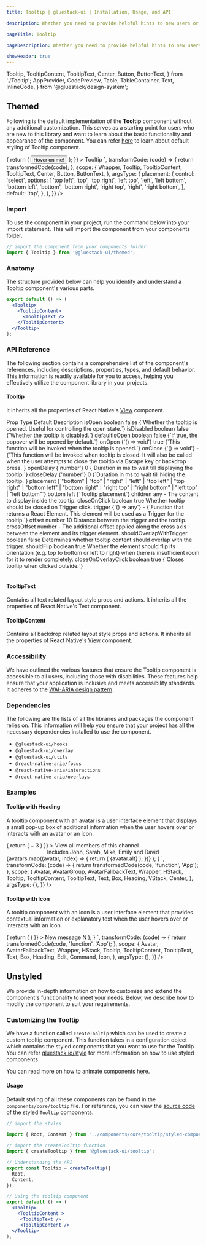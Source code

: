 ```yaml
---
title: Tooltip | gluestack-ui | Installation, Usage, and API

description: Whether you need to provide helpful hints to new users or display extra details for power users, the Tooltip component is a simple and effective way.

pageTitle: Tooltip

pageDescription: Whether you need to provide helpful hints to new users or display extra details for power users, the Tooltip component is a simple and effective way.

showHeader: true
---
```



<Meta title="components/Overlay/Tooltip" />

  Tooltip,
  TooltipContent,
  TooltipText,
  Center,
  Button,
  ButtonText,
} from './Tooltip';
  AppProvider,
  CodePreview,
  Table,
  TableContainer,
  Text,
  InlineCode,
} from '@gluestack/design-system';


## Themed

Following is the default implementation of the **Tooltip** component without any additional customization. This serves as a starting point for users who are new to this library and want to learn about the basic functionality and appearance of the component. You can refer [here](https://github.com/gluestack/gluestack-ui/tree/main/packages/themed/src/components/Tooltip/styled-components) to learn about default styling of Tooltip component.

<AppProvider>
  <CodePreview
    showComponentRenderer={true}
    showArgsController={true}
    metaData={{
      code: `
        <Tooltip
          {...props}
          trigger={(triggerProps) => {
            return (
              <Button h='$24' {...triggerProps}>
                <ButtonText>Hover on me!</ButtonText>
              </Button>
            );
          }}
        >
          <TooltipContent>
           <TooltipText>Tooltip</TooltipText>
          </TooltipContent>
        </Tooltip>
      `,
      transformCode: (code) => {
        return transformedCode(code);
      },
      scope: {
        Wrapper,
        Tooltip,
        TooltipContent,
        TooltipText,
        Center,
        Button,
        ButtonText,
      },
      argsType: {
        placement: {
          control: 'select',
          options: [
            'top left',
            'top',
            'top right',
            'left top',
            'left',
            'left bottom',
            'bottom left',
            'bottom',
            'bottom right',
            'right top',
            'right',
            'right bottom',
          ],
          default: 'top',
        },
      },
    }}
  />
</AppProvider>

<br />

### Import

To use the component in your project, run the command below into your import statement. This will import the component from your components folder.

```jsx
// import the component from your components folder
import { Tooltip } from '@gluestack-ui/themed';
```

### Anatomy

The structure provided below can help you identify and understand a Tooltip component's various parts.

```jsx
export default () => (
  <Tooltip>
    <TooltipContent>
      <TooltipText />
    </TooltipContent>
  </Tooltip>
);
```

### API Reference

The following section contains a comprehensive list of the component's references, including descriptions, properties, types, and default behavior. This information is readily available for you to access, helping you effectively utilize the component library in your projects.

#### Tooltip

It inherits all the properties of React Native's [View](https://reactnative.dev/docs/view) component.

<AppProvider>
  <TableContainer>
    <Table>
      <Table.THead>
        <Table.TR>
          <Table.TH>
            <Table.TText>Prop</Table.TText>
          </Table.TH>
          <Table.TH>
            <Table.TText>Type</Table.TText>
          </Table.TH>
          <Table.TH>
            <Table.TText>Default</Table.TText>
          </Table.TH>
          <Table.TH>
            <Table.TText>Description</Table.TText>
          </Table.TH>
        </Table.TR>
      </Table.THead>
      <Table.TBody>
        <Table.TR>
          <Table.TD>
            <Table.TText>
              <InlineCode>isOpen</InlineCode>
            </Table.TText>
          </Table.TD>
          <Table.TD>
            <Table.TText>boolean</Table.TText>
          </Table.TD>
          <Table.TD>
            <Table.TText>false</Table.TText>
          </Table.TD>
          <Table.TD>
            <Table.TText>{`Whether the tooltip is opened. Useful for controlling the open state.`}</Table.TText>
          </Table.TD>
        </Table.TR>
        <Table.TR>
          <Table.TD>
            <Table.TText>
              <InlineCode>isDisabled</InlineCode>
            </Table.TText>
          </Table.TD>
          <Table.TD>
            <Table.TText>boolean</Table.TText>
          </Table.TD>
          <Table.TD>
            <Table.TText>false</Table.TText>
          </Table.TD>
          <Table.TD>
            <Table.TText>{`Whether the tooltip is disabled.`}</Table.TText>
          </Table.TD>
        </Table.TR>
        <Table.TR>
          <Table.TD>
            <Table.TText>
              <InlineCode>defaultIsOpen</InlineCode>
            </Table.TText>
          </Table.TD>
          <Table.TD>
            <Table.TText>boolean</Table.TText>
          </Table.TD>
          <Table.TD>
            <Table.TText>false</Table.TText>
          </Table.TD>
          <Table.TD>
            <Table.TText>{`If true, the popover will be opened by default.`}</Table.TText>
          </Table.TD>
        </Table.TR>
        <Table.TR>
          <Table.TD>
            <Table.TText>
              <InlineCode>onOpen</InlineCode>
            </Table.TText>
          </Table.TD>
          <Table.TD>
            <Table.TText>{'() => void'}</Table.TText>
          </Table.TD>
          <Table.TD>
            <Table.TText>true</Table.TText>
          </Table.TD>
          <Table.TD>
            <Table.TText>{`This function will be invoked when the tooltip is opened.`}</Table.TText>
          </Table.TD>
        </Table.TR>
        <Table.TR>
          <Table.TD>
            <Table.TText>
              <InlineCode>onClose</InlineCode>
            </Table.TText>
          </Table.TD>
          <Table.TD>
            <Table.TText>{'() => void'}</Table.TText>
          </Table.TD>
          <Table.TD>
            <Table.TText>-</Table.TText>
          </Table.TD>
          <Table.TD>
            <Table.TText>{`This function will be invoked when tooltip is closed. It will also be called when the user attempts to close the tooltip via Escape key or backdrop press.`}</Table.TText>
          </Table.TD>
        </Table.TR>
        <Table.TR>
          <Table.TD>
            <Table.TText>
              <InlineCode>openDelay</InlineCode>
            </Table.TText>
          </Table.TD>
          <Table.TD>
            <Table.TText>{'number'}</Table.TText>
          </Table.TD>
          <Table.TD>
            <Table.TText>0</Table.TText>
          </Table.TD>
          <Table.TD>
            <Table.TText>{`Duration in ms to wait till displaying the tooltip.`}</Table.TText>
          </Table.TD>
        </Table.TR>
        <Table.TR>
          <Table.TD>
            <Table.TText>
              <InlineCode>closeDelay</InlineCode>
            </Table.TText>
          </Table.TD>
          <Table.TD>
            <Table.TText>{'number'}</Table.TText>
          </Table.TD>
          <Table.TD>
            <Table.TText>0</Table.TText>
          </Table.TD>
          <Table.TD>
            <Table.TText>{`Duration in ms to wait till hiding the tooltip.`}</Table.TText>
          </Table.TD>
        </Table.TR>
        <Table.TR>
          <Table.TD>
            <Table.TText>
              <InlineCode>placement</InlineCode>
            </Table.TText>
          </Table.TD>
          <Table.TD>
            <Table.TText>{`"bottom" | "top" | "right" | "left" | "top left" | "top right" | "bottom left" | "bottom right" | "right top" | "right bottom" | "left top" | "left bottom"`}</Table.TText>
          </Table.TD>
          <Table.TD>
            <Table.TText>bottom left</Table.TText>
          </Table.TD>
          <Table.TD>
            <Table.TText>{`Tooltip placement`}</Table.TText>
          </Table.TD>
        </Table.TR>
        <Table.TR>
          <Table.TD>
            <Table.TText>
              <InlineCode>children</InlineCode>
            </Table.TText>
          </Table.TD>
          <Table.TD>
            <Table.TText>any</Table.TText>
          </Table.TD>
          <Table.TD>
            <Table.TText>-</Table.TText>
          </Table.TD>
          <Table.TD>
            <Table.TText>
              The content to display inside the tooltip.
            </Table.TText>
          </Table.TD>
        </Table.TR>
        <Table.TR>
          <Table.TD>
            <Table.TText>
              <InlineCode>closeOnClick</InlineCode>
            </Table.TText>
          </Table.TD>
          <Table.TD>
            <Table.TText>boolean</Table.TText>
          </Table.TD>
          <Table.TD>
            <Table.TText>true</Table.TText>
          </Table.TD>
          <Table.TD>
            <Table.TText>
              Whether tooltip should be closed on Trigger click.
            </Table.TText>
          </Table.TD>
        </Table.TR>
        <Table.TR>
          <Table.TD>
            <Table.TText>
              <InlineCode>trigger</InlineCode>
            </Table.TText>
          </Table.TD>
          <Table.TD>
            <Table.TText>{`() => any`}</Table.TText>
          </Table.TD>
          <Table.TD>
            <Table.TText>-</Table.TText>
          </Table.TD>
          <Table.TD>
            <Table.TText>{`Function that returns a React Element. This element will be used as a Trigger for the tooltip.`}</Table.TText>
          </Table.TD>
        </Table.TR>
        <Table.TR>
          <Table.TD>
            <Table.TText>
              <InlineCode>offset</InlineCode>
            </Table.TText>
          </Table.TD>
          <Table.TD>
            <Table.TText>number</Table.TText>
          </Table.TD>
          <Table.TD>
            <Table.TText>10</Table.TText>
          </Table.TD>
          <Table.TD>
            <Table.TText>
              Distance between the trigger and the tooltip.
            </Table.TText>
          </Table.TD>
        </Table.TR>
        <Table.TR>
          <Table.TD>
            <Table.TText>
              <InlineCode>crossOffset</InlineCode>
            </Table.TText>
          </Table.TD>
          <Table.TD>
            <Table.TText>number</Table.TText>
          </Table.TD>
          <Table.TD>
            <Table.TText>-</Table.TText>
          </Table.TD>
          <Table.TD>
            <Table.TText>
              The additional offset applied along the cross axis between the
              element and its trigger element.
            </Table.TText>
          </Table.TD>
        </Table.TR>
        <Table.TR>
          <Table.TD>
            <Table.TText>
              <InlineCode>shouldOverlapWithTrigger</InlineCode>
            </Table.TText>
          </Table.TD>
          <Table.TD>
            <Table.TText>boolean</Table.TText>
          </Table.TD>
          <Table.TD>
            <Table.TText>false</Table.TText>
          </Table.TD>
          <Table.TD>
            <Table.TText>
              Determines whether tooltip content should overlap with the
              trigger.
            </Table.TText>
          </Table.TD>
        </Table.TR>
        <Table.TR>
          <Table.TD>
            <Table.TText>
              <InlineCode>shouldFlip</InlineCode>
            </Table.TText>
          </Table.TD>
          <Table.TD>
            <Table.TText>boolean</Table.TText>
          </Table.TD>
          <Table.TD>
            <Table.TText>true</Table.TText>
          </Table.TD>
          <Table.TD>
            <Table.TText>
              Whether the element should flip its orientation (e.g. top to
              bottom or left to right) when there is insufficient room for it to
              render completely.
            </Table.TText>
          </Table.TD>
        </Table.TR>
        <Table.TR>
          <Table.TD>
            <Table.TText>
              <InlineCode>closeOnOverlayClick</InlineCode>
            </Table.TText>
          </Table.TD>
          <Table.TD>
            <Table.TText>boolean</Table.TText>
          </Table.TD>
          <Table.TD>
            <Table.TText>true</Table.TText>
          </Table.TD>
          <Table.TD>
            <Table.TText>{`Closes tooltip when clicked outside.`}</Table.TText>
          </Table.TD>
        </Table.TR>
      </Table.TBody>
    </Table>
  </TableContainer>
</AppProvider>

#### TooltipText

Contains all text related layout style props and actions. It inherits all the properties of React Native's Text component.

#### TooltipContent

Contains all backdrop related layout style props and actions. It inherits all the properties of React Native's [View](https://reactnative.dev/docs/view) component.

### Accessibility

We have outlined the various features that ensure the Tooltip component is accessible to all users, including those with disabilities. These features help ensure that your application is inclusive and meets accessibility standards. It adheres to the [ WAI-ARIA design pattern](https://www.w3.org/WAI/ARIA/apg/patterns/tooltip/).

### Dependencies

The following are the lists of all the libraries and packages the component relies on. This information will help you ensure that your project has all the necessary dependencies installed to use the component.

- `@gluestack-ui/hooks`
- `@gluestack-ui/overlay`
- `@gluestack-ui/utils`
- `@react-native-aria/focus`
- `@react-native-aria/interactions`
- `@react-native-aria/overlays`

### Examples

#### Tooltip with Heading

A tooltip component with an avatar is a user interface element that displays a small pop-up box of additional information when the user hovers over or interacts with an avatar or an icon.

<AppProvider>
  <CodePreview
    showComponentRenderer={true}
    showArgsController={false}
    metaData={{
      code: `
       function App(){
        const avatars = [
          { src: 'https://example.com.jpg', alt: 'Sandeep Srivastva' , color:'$emerald600' },
          { src: 'https://example.com.jpg', alt: 'Arjun Kapoor', color:'$cyan600' },
          { src: 'https://example.com.jpg', alt: 'Ritik Sharma ', color:'$indigo600' },
        ];
          return (
            <Box h="$96" justifyContent="center">
              <AvatarGroup flexDirection='row'>
                <Tooltip
                  placement={"top"}
                  trigger={(triggerProps) => {
                    return (
                      <Avatar
                        size="lg"
                        color="$white"
                        borderColor="$white"
                        borderWidth="$2"
                        sx={{'_dark' : {borderColor: '$black'}}}
                        {...triggerProps}
                      >
                        <AvatarFallbackText>+ 3</AvatarFallbackText>
                      </Avatar>
                    )
                  }}
                >
                  <TooltipContent
                    p="$5"
                    maxWidth='$72'
                    sx={{
                      bg:'$white',
                      '_dark': {
                        bg:'$backgroundDark900'
                      },
                    }}
                  >
                    <VStack boderRadius="$2" space='md'>
                      <Heading size="sm" lineHeight='$md'>View all members of this channel</Heading>
                      <Center>
                        <Text fontSize="$sm" lineHeight='$md'>Includes John, Sarah, Mike, Emily</Text>
                        <Text fontSize="$sm" lineHeight='$md'>and David</Text>
                      </Center>
                    </VStack>
                  </TooltipContent>
                </Tooltip>
                {avatars.map((avatar, index) => {
                  return (
                    <Avatar key={index} size="lg" borderColor="$white" borderWidth="$2" bgColor={avatar.color} sx={{'_dark' : {borderColor: '$black'}}} >
                      <AvatarFallbackText>{avatar.alt}</AvatarFallbackText>
                    </Avatar>
                  );
                })}
              </AvatarGroup>
            </Box>
          );
        }
      `,
      transformCode: (code) => {
        return transformedCode(code, 'function', 'App');
      },
      scope: {
        Avatar,
        AvatarGroup,
        AvatarFallbackText,
        Wrapper,
        HStack,
        Tooltip,
        TooltipContent,
        TooltipText,
        Text,
        Box,
        Heading,
        VStack,
        Center,
      },
      argsType: {},
    }}
  />
</AppProvider>

#### Tooltip with Icon

A tooltip component with an icon is a user interface element that provides contextual information or explanatory text when the user hovers over or interacts with an icon.

<AppProvider>
  <CodePreview
    showComponentRenderer={true}
    showArgsController={false}
    metaData={{
      code: `
        function App(){
          return (
            <Box h="$96" justifyContent="center">
              <Tooltip
                  placement={"top"}
                  trigger={(triggerProps) => {
                    return (
                    <Avatar size="md" {...triggerProps} bg="$indigo600">
                      <Icon as={Edit} color="$white" size="sm" />
                    </Avatar>
                    )
                  }}
              >
                <TooltipContent
                  sx={{
                    bg:'$white',
                    '_dark': {
                      bg:'$backgroundDark900'
                    },
                  }}
                >
                  <Box  p="$2.5" boderRadius="$2">
                    <Text size="sm">New message</Text>
                    <HStack space="xs"  p="$1" ml="$3">
                          <Avatar size="xs"  bg="$trueGray500" rounded="$sm">
                              <Icon as={Command} color="$white"/>
                          </Avatar>
                          <Avatar size="xs"  bg="$trueGray500" rounded="$sm">
                            <AvatarFallbackText>N</AvatarFallbackText>
                          </Avatar>
                    </HStack>
                  </Box>
                </TooltipContent>
              </Tooltip>
            </Box>
        );
        }
      `,
      transformCode: (code) => {
        return transformedCode(code, 'function', 'App');
      },
      scope: {
        Avatar,
        AvatarFallbackText,
        Wrapper,
        HStack,
        Tooltip,
        TooltipContent,
        TooltipText,
        Text,
        Box,
        Heading,
        Edit,
        Command,
        Icon,
      },
      argsType: {},
    }}
  />
</AppProvider>

## Unstyled

We provide in-depth information on how to customize and extend the component's functionality to meet your needs. Below, we describe how to modify the component to suit your requirements.

### Customizing the Tooltip

We have a function called `createTooltip` which can be used to create a custom tooltip component. This function takes in a configuration object which contains the styled components that you want to use for the Tooltip You can refer [gluestack.io/style](/style) for more information on how to use styled components.

You can read more on how to animate components [here](/ui/docs/advanced/animations).

#### Usage

Default styling of all these components can be found in the `components/core/tooltip` file. For reference, you can view the [source code](https://github.com/gluestack/gluestack-ui/blob/main/packages/themed/src/components/Tooltip/index.tsx) of the styled `Tooltip` components.

```jsx
// import the styles

import { Root, Content } from '../components/core/tooltip/styled-components';

// import the createTooltip function
import { createTooltip } from '@gluestack-ui/tooltip';

// Understanding the API
export const Tooltip = createTooltip({
  Root,
  Content,
});

// Using the tooltip component
export default () => (
  <Tooltip>
    <TooltipContent >
     <TooltipText />
     <TooltipContent />
  </Tooltip>
);
```
